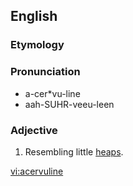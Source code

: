 ==English==

===Etymology===
{{L.}}

===Pronunciation===
*a-cer*vu-line
*aah-SUHR-veeu-leen

===Adjective===
{{en-adj|-}}

# Resembling little [[heap]]s.

[[vi:acervuline]]